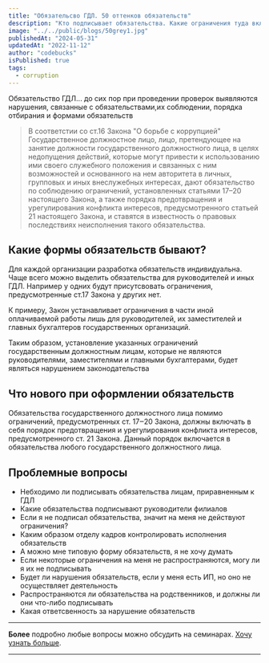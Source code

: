 ```yaml
---
title: "Обязательсво ГДЛ. 50 оттенков обязательств"
description: "Кто подписывает обязательства. Какие ограничения туда включать. Последние изменения в обязательствах"
image: "../../public/blogs/50grey1.jpg"
publishedAt: "2024-05-31"
updatedAt: "2022-11-12"
author: "codebucks"
isPublished: true
tags:
  - corruption
---
```


Обязательство ГДЛ... до сих пор при проведении проверок выявляются нарушения, связанные с
обязательствами,их соблюдении, порядка отбирания и формами обязательств

> В соответстии со ст.16 Закона "О борьбе с коррупцией" Государственное должностное лицо, лицо, претендующее на занятие должности государственного должностного лица, в целях недопущения действий, которые могут привести к использованию ими своего служебного положения и связанных с ним возможностей и основанного на нем авторитета в личных, групповых и иных внеслужебных интересах, дают обязательство по соблюдению ограничений, установленных статьями 17–20 настоящего Закона, а также порядка предотвращения и урегулирования конфликта интересов, предусмотренного статьей 21 настоящего Закона, и ставятся в известность о правовых последствиях неисполнения такого обязательства.

## Какие формы обязательств бывают?

Для каждой организации разработка обязательств индивидуальна. Чаще всего можно выделить
обязательства для руководителей и иных ГДЛ. Например у одних будут присутсвовать ограничения, предусмотренные
ст.17 Закона у других нет.

К примеру, Закон устанавливает ограничения в части иной оплачиваемой работы лишь для руководителей, их заместителей и главных бухгалтеров государственных организаций.

Таким образом, установление указанных ограничений государственным должностным лицам, которые не являются руководителями, заместителями и главными бухгалтерами, будет являться нарушением законодательства

## Что нового при оформлении обязательств

Обязательства государственного должностного лица помимо ограничений, предусмотренных ст. 17‒20 Закона, должны включать в себя порядок предотвращения и урегулирования конфликта интересов, предусмотренного ст. 21 Закона.
Данный порядок включается в обязательства любого государственного должностного лица.

## Проблемные вопросы

- Небходимо ли подписывать обязательства лицам, приравненным к ГДЛ
- Какие обязательства подписывают руководители филиалов
- Если я не подписал обязательства, значит на меня не действуют ограничения?
- Каким образом отделу кадров контролировать исполнения обязательств
- А можно мне типовую форму обязательств, я не хочу думать
- Если некоторые ограничения на меня не распространяются, могу ли я их не подписывать
- Будет ли нарушения обязательств, если у меня есть ИП, но оно не осуществляет деятельность
- Распространяются ли обязательства на родственников, и должны ли они что-либо подписывать
- Какая ответсвенность за нарушение обязательств

---

**Более** подробно любые вопросы можно обсудить на семинарах. [Хочу узнать больше](../contact).

---
